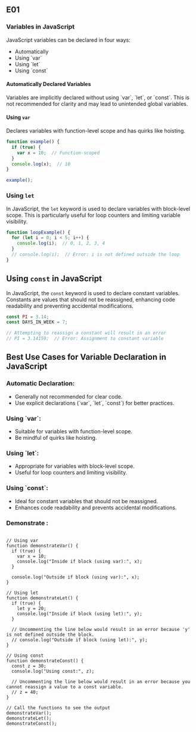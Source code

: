 ## E01

### Variables in JavaScript

JavaScript variables can be declared in four ways:

- Automatically
- Using \`var\`
- Using \`let\`
- Using \`const\`

#### Automatically Declared Variables

Variables are implicitly declared without using \`var\`, \`let\`, or \`const\`. This is not recommended for clarity and may lead to unintended global variables.

#### Using `var`

Declares variables with function-level scope and has quirks like hoisting.

```javascript
function example() {
  if (true) {
    var x = 10;  // Function-scoped
  }
  console.log(x);  // 10
}

example();

```

### Using `let`

In JavaScript, the `let` keyword is used to declare variables with block-level scope. This is particularly useful for loop counters and limiting variable visibility.

```javascript
function loopExample() {
  for (let i = 0; i < 5; i++) {
    console.log(i);  // 0, 1, 2, 3, 4
  }
  // console.log(i);  // Error: i is not defined outside the loop
}

```

## Using `const` in JavaScript

In JavaScript, the `const` keyword is used to declare constant variables. Constants are values that should not be reassigned, enhancing code readability and preventing accidental modifications.

```javascript
const PI = 3.14;
const DAYS_IN_WEEK = 7;

// Attempting to reassign a constant will result in an error
// PI = 3.14159;  // Error: Assignment to constant variable

```

## Best Use Cases for Variable Declaration in JavaScript

### Automatic Declaration:

- Generally not recommended for clear code.
- Use explicit declarations (\`var\`, \`let\`, \`const\`) for better practices.

### Using \`var\`:

- Suitable for variables with function-level scope.
- Be mindful of quirks like hoisting.

### Using \`let\`:

- Appropriate for variables with block-level scope.
- Useful for loop counters and limiting visibility.

### Using \`const\`:

- Ideal for constant variables that should not be reassigned.
- Enhances code readability and prevents accidental modifications.


### Demonstrate :

```

// Using var
function demonstrateVar() {
  if (true) {
    var x = 10;
    console.log("Inside if block (using var):", x);
  }

  console.log("Outside if block (using var):", x);
}

// Using let
function demonstrateLet() {
  if (true) {
    let y = 20;
    console.log("Inside if block (using let):", y);
  }

  // Uncommenting the line below would result in an error because 'y' is not defined outside the block.
  // console.log("Outside if block (using let):", y);
}

// Using const
function demonstrateConst() {
  const z = 30;
  console.log("Using const:", z);

  // Uncommenting the line below would result in an error because you cannot reassign a value to a const variable.
  // z = 40;
}

// Call the functions to see the output
demonstrateVar();
demonstrateLet();
demonstrateConst();

```